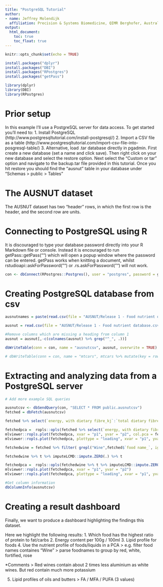 ```yaml
---
title: "PostgreSQL Tutorial"
author:
- name: Jeffrey Molendijk
  affiliation: Precision & Systems Biomedicine, QIMR Berghofer, Australia
output: 
  html_document: 
    toc: true
    toc_float: true
---
```


```r
knitr::opts_chunk$set(echo = TRUE)

install.packages("dplyr")
install.packages("DBI")
install.packages("RPostgres")
install.packages("getPass")

library(dplyr)
library(DBI)
library(RPostgres)
```

# Prior setup
In this example I'll use a PostgreSQL server for data access. 
To get started you'll need to:
1. Install PostgreSQL (http://www.postgresqltutorial.com/install-postgresql/)
2. Import a CSV file as a table (http://www.postgresqltutorial.com/import-csv-file-into-posgresql-table/)
3. Alternative, load .tar database directly in pgadmin. 
First create a new database (set a name and click save). Then right click on your new database and select the restore option. Next select the "Custom or tar" option and navigate to the backup.tar file provided in this tutorial. Once you hit restore you should find the "ausnut" table in your database under "Schemas > public > Tables"

# The AUSNUT dataset
The AUSNUT dataset has two "header" rows, in which the first row is the header, and the second row are units. 

# Connecting to PostgreSQL using R
It is discouraged to type your database password directly into your R Markdown file or console. Instead it is encouraged to run getPass::getPass("") which will open a popup window where the password can be entered. getPass works when knitting a document, whilst rstudioapi::askForPassword("") or .rs.askForPassword("") will not work. 

```r
con <- dbConnect(RPostgres::Postgres(), user = "postgres", password = getPass::getPass("Database password"), dbname = "AUSNUT")
```

# Creating PostgreSQL database from csv

```r
ausnutnames = paste(read.csv(file = "AUSNUT/Release 1 - Food nutrient database.csv",header = FALSE, stringsAsFactors = FALSE)[1,] %>% unlist, read.csv(file = "AUSNUT/Release 1 - Food nutrient database.csv",header = FALSE, stringsAsFactors = FALSE)[2,] %>% unlist,sep = "_") %>% tolower()

ausnut = read.csv(file = "AUSNUT/Release 1 - Food nutrient database.csv",header = FALSE, skip = 2) %>% purrr::set_names(., nm = ausnutnames) %>% as.data.frame()

#Remove columns which are missing a heading from column 1
ausnut = ausnut[,-c(colnames(ausnut) %>% grep("^_", .))]

dbWriteTable(conn = con, name = "ausnutcsv", ausnut, overwrite = TRUE)

# dbWriteTable(conn = con, name = "mtcars", mtcars %>% mutate(key = row.names(.)), overwrite = TRUE)

```

# Extracting and analyzing data from a PostgreSQL server

```r
# Add more example SQL queries

ausnutcsv <- dbSendQuery(con, "SELECT * FROM public.ausnutcsv")
fetched = dbFetch(ausnutcsv)

fetched %>% select(`energy, with dietary fibre_kj`:`total dietary fibre_g`)

fetchedpca =  ropls::opls(fetched %>% select(`energy, with dietary fibre_kj`:`total dietary fibre_g`) %>% as.matrix())
mlviewer::ropls.plot(fetchedpca, xvar = "p1", yvar = "p2", col.pca = fetched$classification_ %>% as.factor())
mlviewer::ropls.plot(fetchedpca, plottype = "loading", xvar = "p1", yvar = "p2") %>% plotly::ggplotly()

fetchedwine = fetched %>% filter( grepl("Wine",fetched$`food name_`, ignore.case = TRUE)) %>% select(`aluminium (al)_ug`:`zinc (zn)_mg`) %>% select_if(~sum(!is.na(.)) > 10)

fetchedwine %>% t %>% imputeLCMD::impute.ZERO(.) %>% t

fetchedpca =  ropls::opls(fetchedwine %>% t %>% imputeLCMD::impute.ZERO(.) %>% t)
mlviewer::ropls.plot(fetchedpca, xvar = "p1", yvar = "p2")
mlviewer::ropls.plot(fetchedpca, plottype = "loading", xvar = "p1", yvar = "p2") %>% plotly::ggplotly()

#Get column information
dbColumnInfo(ausnutcsv)
```

# Creating a result dashboard
Finally, we want to produce a dashboard highlighting the findings this dataset.

Here we highlight the following results:
1. Which food has the highest ratio of protein to fat/carbs
2. Energy content per 100g / 100ml
3. Lipid profile for foods
4. Use the nutrient profile of foods/liquids in a PCA > e.g. filter food names containes "Wine" > parse foodnames to group by red, white, fortified, rose

*Comments > Red wines contain about 2 times less aluminium as white wines. But red contain much more potassium

5. Lipid profiles of oils and butters > FA / MFA / PUFA (3 values)

```r

```